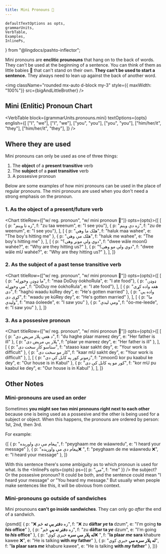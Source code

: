 ```yaml
---
title: Mini Pronouns 👶
---
```


<!-- 

Copyright (c) 2021 lingdocs.com 

The content of the chapters/book is licensed by a
Attribution-ShareAlike 4.0 International License (CC BY-SA 4.0)
https://creativecommons.org/licenses/by-sa/4.0/
https://creativecommons.org/licenses/by-sa/4.0/legalcode
    
-->

    defaultTextOptions as opts,
    grammarUnits,
    VerbTable,
    Examples,
    InlinePs,
} from "@lingdocs/pashto-inflector";

Mini pronouns are **enclitic prounouns** that hang on to the back of words. They can't be used at the beginning of a sentence. You can think of them as little babies 👶 that can't stand on their own. **They can't be used to start a sentence.** They always need to lean up against the back of another word.

<img className="rounded mx-auto d-block my-3" style={{ maxWidth: "100%"}} src={bigAndLittleBrother} />

## Mini (Enlitic) Pronoun Chart

<VerbTable
    block={grammarUnits.pronouns.mini}
    textOptions={opts}
    english={[
        ["I", "we"],
        ["I", "we"],
        ["you", "you"],
        ["you", "you"],
        ["him/her/it", "they"],
        ["him/her/it", "they"],
    ]}
/>

## Where they are used

Mini pronouns can only be used as one of three things:

1. The **object** of a **present transitive** verb
2. The **subject** of a **past transitive** verb
3. A possesive pronoun

Below are some examples of how mini pronouns can be used in the place of regular pronouns. The mini pronouns are used when you don't need a strong emphasis on the pronoun.

### 1. As the object of a present/future verb

<Chart titleRow={["w/ reg. pronoun", "w/ mini pronoun 👶"]} opts={opts}>{[
    [
        { p: "زه تا وینم", f: "zu taa weenum", e: "I see you"},
        { p: "زه دې وینم", f: "zu de weenum", e: "I see you"},
    ],
    [
        { p: "هلک ما وهي", f: "haluk maa wahee", e: "The boy's hitting me" },
        { p: "هلک مې وهي", f: "haluk me wahee", e: "The boy's hitting me" },
    ],
    [
        { p: "دوي ولې مونږ وهی؟", f: "dwee wăle moonG wahée?", e: "Why are they hitting us?" },
        { p: "دوي ولې مو وهی؟", f: "dwee wăle mU wahée?", e: "Why are they hitting us?" },
    ],
]}</Chart>

### 2. As the subject of a past tense transitive verb

<Chart titleRow={["w/ reg. pronoun", "w/ mini pronoun 👶"]} opts={opts}>{[
    [
        { p: "ما ډوډۍ وخوړله", f: "maa DoDuy óokhoRula", e: "I ate food"},
        { p: "ډوډۍ مې وخوړله", f: "DoDuy me óokhoRula", e: "I ate food"},
    ],
    [
        { p: "هغه واده کړی دی", f: "haghú waadu kúRey dey", e: "He's gotten married" },
        { p: "واده یې کړی دی", f: "waadu ye kúRey dey", e: "He's gotten married" },
    ],
    [
        { p: "ما ولیدې", f: "maa óoleede", e: "I saw you" },
        { p: "ومې لیدې", f: "óo-me-leede", e: "I saw you" },
    ],
]}</Chart>

### 3. As a possesive pronoun  

<Chart titleRow={["w/ reg. pronoun", "w/ mini pronoun 👶"]} opts={opts}>{[
    [
        { p: "د هغې پلار مریض دی", f: "du haghe plaar mareez dey", e: "Her father is ill" },
        { p: "پلار یې مریض دی", f: "plaar ye mareez dey", e: "Her father is ill" },
    ],
    [
        { p: "ستاسو کار سخت دی", f: "staaso kaar sakht dey", e: "Your work is difficult" },
        { p: "کار مو سخت دی", f: "kaar mU sakht dey", e: "Your work is difficult" },
    ],
    [
        { p: "زمونږ کور په کابل کې دی", f: "zmoonG kor pu kaabul ke dey", e: "Our house is in Kabul" },
        { p: "کور مو په کابل کې دی", f: "kor mU pu kaabul ke dey", e: "Our house is in Kabul" },
    ],
]}</Chart>

## Other Notes

### Mini-pronouns are used an order

Sometimes **you might see two mini pronouns right next to each other** because one is being used as a possesive and the other is being used for a subject or object. When this happens, the pronouns are ordered by person: 1st, 2nd, then 3rd.

For example:

<Examples opts={opts}>{[
    { p: "پیغام مې دې واورېده", f: "peyghaam me de wáawredu", e: "I heard your message" },
    { p: "پیغام دې مې واورېده❌ ", f: "peyghaam de me wáawredu ❌", e: "I heard your message" },
]}</Examples>

With this sentence there's some ambiguity as to which pronoun is used for what. Is the <InlinePs opts={opts} ps={{ p: "مې", f: "me" }} /> the subject? Or the possesive pronoun? It could be both, and the sentence could mean "I heard your message" *or* "You heard my message." But usually when people make sentences like this, it will be obvious from context.

### Mini-pronouns go outside of sandwiches

Mini prounouns **can't go inside sandwiches**. They can only go *after* the end of a sandwich.

<Examples opts={opts}>{psmd([
    { p: "❌ زه **دفتر *یې* ته** ځم", f: "❌ zu **dăftar *ye* ta** dzum", e: "I'm going **to *his* office**" },
    { p: "زه **دفتر ته *یې*** ځم", f: "zu **dăftar ta *ye*** dzum", e: "I'm going **to *his* office**" },
    { p: "**له پلار *مې* سره** خبرې کوي❌ ", f: "**la plaar *me* sara** khabure kawee ❌", e: "He is talking **with *my* father**" },
    { p: "**له پلار سره *مې*** خبرې کوي", f: "**la plaar sara *me*** khabure kawee", e: "He is talking **with *my* father**" },
])}</Examples>
